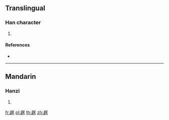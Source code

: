 {{character info/new}}
==Translingual==

===Han character===
{{Han char|rn=156|rad=走|as=07|sn=14|four=|canj=GOSHU}}

# {{defn|Han|sort=走07}}

====References====
* {{Han ref|kx=1217.480|dkj=37169|hdz=53490.040|uh=8D98|ud=36248}}

----

==Mandarin==

===Hanzi===
{{cmn-hanzi|pin=[[xí]] ([[xi2]])|wg=hsi<sup>2</sup>}}

# {{defn|lang=cmn|sort=走07}}

[[fr:趘]]
[[pl:趘]]
[[th:趘]]
[[zh:趘]]